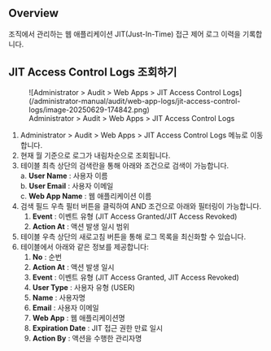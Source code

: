## Overview

조직에서 관리하는 웹 애플리케이션 JIT(Just-In-Time) 접근 제어 로그 이력을 기록합니다.

## JIT Access Control Logs 조회하기

<figure data-layout="center" data-align="center">
![Administrator &gt; Audit &gt; Web Apps &gt; JIT Access Control Logs](/administrator-manual/audit/web-app-logs/jit-access-control-logs/image-20250629-174842.png)
<figcaption>
Administrator &gt; Audit &gt; Web Apps &gt; JIT Access Control Logs
</figcaption>
</figure>

1. Administrator &gt; Audit &gt; Web Apps &gt; JIT Access Control Logs 메뉴로 이동합니다.
2. 현재 월 기준으로 로그가 내림차순으로 조회됩니다.
3. 테이블 최측 상단의 검색란을 통해 아래와 조건으로 검색이 가능합니다.<br/>a.  **User Name**  : 사용자 이름<br/>b.  **User Email**  : 사용자 이메일<br/>c.  **Web App Name**  : 웹 애플리케이션 이름
4. 검색 필드 우측 필터 버튼을 클릭하여 AND 조건으로 아래와 필터링이 가능합니다.
    1.  **Event**  : 이벤트 유형 (JIT Access Granted/JIT Access Revoked)
    2.  **Action At**  : 액션 발생 일시 범위
5. 테이블 우측 상단의 새로고침 버튼을 통해 로그 목록을 최신화할 수 있습니다.
6. 테이블에서 아래와 같은 정보를 제공합니다:
    1.  **No**  : 순번
    2.  **Action At**  : 액션 발생 일시
    3.  **Event**  : 이벤트 유형 (JIT Access Granted, JIT Access Revoked)
    4.  **User Type**  : 사용자 유형 (USER)
    5.  **Name**  : 사용자명
    6.  **Email**  : 사용자 이메일
    7.  **Web App**  : 웹 애플리케이션명
    8.  **Expiration Date**  : JIT 접근 권한 만료 일시
    9.  **Action By**  : 액션을 수행한 관리자명
